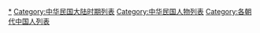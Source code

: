 [[Category:中華民國大陸時期人物|*]]
[[Category:中华民国大陆时期列表|Category:中华民国大陆时期列表]]
[[Category:中华民国人物列表|Category:中华民国人物列表]]
[[Category:各朝代中国人列表|Category:各朝代中国人列表]]